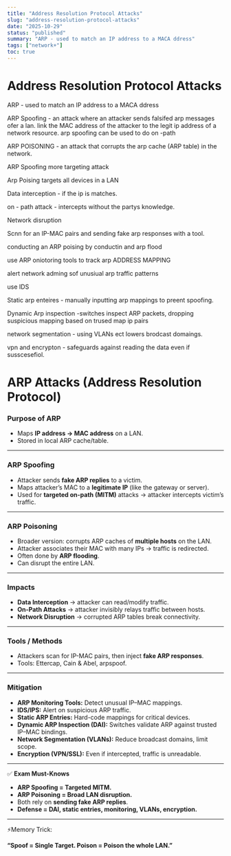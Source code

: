 ```yaml
---
title: "Address Resolution Protocol Attacks"
slug: "address-resolution-protocol-attacks"
date: "2025-10-29"
status: "published"
summary: "ARP - used to match an IP address to a MACA ddress"
tags: ["network+"]
toc: true
---
```


# Address Resolution Protocol Attacks

ARP - used to match an IP address to a MACA ddress 

ARP Spoofing - an attack where an attacker sends falsifed arp messages ofer a lan. link the MAC address of the attacker to the legit ip address of a network resource. arp spoofing can be used to do on -path 

ARP POISONING - an attack that corrupts the arp cache (ARP table) in the network. 

ARP Spoofing more targeting attack 

Arp Poising targets all devices in a LAN

Data interception - if the ip is matches. 

on - path attack - intercepts without the partys knowledge. 

Network disruption

Scnn for an IP-MAC pairs and sending fake arp responses with a tool. 

conducting an ARP poising by conductin and arp flood 

use ARP oniotoring tools to track arp ADDRESS MAPPING 

alert network adming sof unusiual arp traffic patterns 

use IDS 

Static arp enteires - manually inputting arp mappings to preent spoofing. 

Dynamic Arp inspection -switches inspect ARP packets, dropping suspicious mapping based on trused map ip pairs 

network segmentation - using VLANs ect lowers brodcast domaings. 

vpn and encrypton - safeguards against reading the data even if susscesefiol. 

# ARP Attacks (Address Resolution Protocol)

### Purpose of ARP

- Maps **IP address → MAC address** on a LAN.
- Stored in local ARP cache/table.

---

### ARP Spoofing

- Attacker sends **fake ARP replies** to a victim.
- Maps attacker’s MAC to a **legitimate IP** (like the gateway or server).
- Used for **targeted on-path (MITM)** attacks → attacker intercepts victim’s traffic.

---

### ARP Poisoning

- Broader version: corrupts ARP caches of **multiple hosts** on the LAN.
- Attacker associates their MAC with many IPs → traffic is redirected.
- Often done by **ARP flooding**.
- Can disrupt the entire LAN.

---

### Impacts

- **Data Interception** → attacker can read/modify traffic.
- **On-Path Attacks** → attacker invisibly relays traffic between hosts.
- **Network Disruption** → corrupted ARP tables break connectivity.

---

### Tools / Methods

- Attackers scan for IP-MAC pairs, then inject **fake ARP responses**.
- Tools: Ettercap, Cain & Abel, arpspoof.

---

### Mitigation

- **ARP Monitoring Tools:** Detect unusual IP–MAC mappings.
- **IDS/IPS:** Alert on suspicious ARP traffic.
- **Static ARP Entries:** Hard-code mappings for critical devices.
- **Dynamic ARP Inspection (DAI):** Switches validate ARP against trusted IP–MAC bindings.
- **Network Segmentation (VLANs):** Reduce broadcast domains, limit scope.
- **Encryption (VPN/SSL):** Even if intercepted, traffic is unreadable.

---

✅ **Exam Must-Knows**

- **ARP Spoofing = Targeted MITM.**
- **ARP Poisoning = Broad LAN disruption.**
- Both rely on **sending fake ARP replies**.
- **Defense = DAI, static entries, monitoring, VLANs, encryption.**

---

⚡Memory Trick:

**“Spoof = Single Target. Poison = Poison the whole LAN.”**